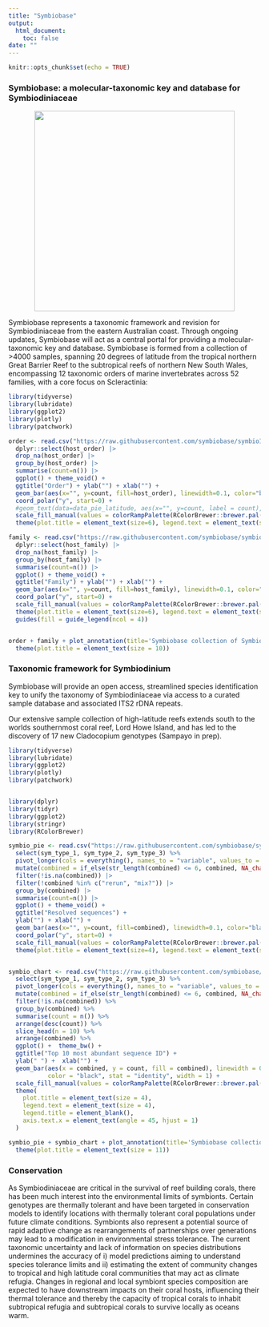```yaml
---
title: "Symbiobase"
output: 
  html_document:
    toc: false
date: ""
---
```


```r
knitr::opts_chunk$set(echo = TRUE)
```

<style>
  h1.title {
    display: none;
  }
  .center-align {
    text-align: center;
    white-space: normal;  /* Use normal instead of wrap */
  }
</style>

### Symbiobase: a molecular-taxonomic key and database for Symbiodiniaceae

::: {class="center-align"}
<img src="logo/logo_full.png" width="400"/>
:::

Symbiobase represents a taxonomic framework and revision for Symbiodiniaceae from the eastern Australian coast. Through ongoing updates, Symbiobase will act as a central portal for providing a molecular-taxonomic key and database. Symbiobase is formed from a collection of >4000 samples, spanning 20 degrees of latitude from the tropical northern Great Barrier Reef to the subtropical reefs of northern New South Wales, encompassing 12 taxonomic orders of marine invertebrates across 52 families, with a core focus on Scleractinia:

```r


library(tidyverse)
library(lubridate)
library(ggplot2)
library(plotly)
library(patchwork)

order <- read.csv("https://raw.githubusercontent.com/symbiobase/symbioID/main/Symbiobase.csv") |>
  dplyr::select(host_order) |> 
  drop_na(host_order) |> 
  group_by(host_order) |> 
  summarise(count=n()) |> 
  ggplot() + theme_void() +
  ggtitle("Order") + ylab("") + xlab("") +
  geom_bar(aes(x="", y=count, fill=host_order), linewidth=0.1, color="black", stat="identity", width=1) +
  coord_polar("y", start=0) +
  #geom_text(data=data_pie_latitude, aes(x="", y=count, label = count), size=6, position = position_stack(vjust = 0.5)) +
  scale_fill_manual(values = colorRampPalette(RColorBrewer::brewer.pal(13, "RdBu"))(13)) +
  theme(plot.title = element_text(size=6), legend.text = element_text(size=6), legend.key.size = unit(0.5, "cm"), legend.title=element_blank())

family <- read.csv("https://raw.githubusercontent.com/symbiobase/symbioID/main/Symbiobase.csv")  |>
  dplyr::select(host_family) |> 
  drop_na(host_family) |> 
  group_by(host_family) |> 
  summarise(count=n()) |> 
  ggplot() + theme_void() +
  ggtitle("Family") + ylab("") + xlab("") +
  geom_bar(aes(x="", y=count, fill=host_family), linewidth=0.1, color="black", stat="identity", width=1) +
  coord_polar("y", start=0) +
  scale_fill_manual(values = colorRampPalette(RColorBrewer::brewer.pal(12, "Set1"))(53)) +
  theme(plot.title = element_text(size=6), legend.text = element_text(size=5), legend.title=element_blank(), legend.key.size = unit(0.5, "cm") ) +
  guides(fill = guide_legend(ncol = 4))


order + family + plot_annotation(title='Symbiobase collection of Symbiodiniaceae by host taxonomy') & 
  theme(plot.title = element_text(size = 10))

```

### Taxonomic framework for Symbiodinium

Symbiobase will provide an open access, streamlined species identification key to unify the taxonomy of Symbiodiniaceae via access to a curated sample database and associated ITS2 rDNA repeats.  

Our extensive sample collection of high-latitude reefs extends south to the worlds southernmost coral reef, Lord Howe Island, and has led to the discovery of 17 new Cladocopium genotypes (Sampayo in prep).   


```r


library(tidyverse)
library(lubridate)
library(ggplot2)
library(plotly)
library(patchwork)


library(dplyr)
library(tidyr)
library(ggplot2)
library(stringr)
library(RColorBrewer)

symbio_pie <- read.csv("https://raw.githubusercontent.com/symbiobase/symbioID/main/Symbiobase.csv") |>
  select(sym_type_1, sym_type_2, sym_type_3) %>%
  pivot_longer(cols = everything(), names_to = "variable", values_to = "combined") %>%
  mutate(combined = if_else(str_length(combined) <= 6, combined, NA_character_)) %>%
  filter(!is.na(combined)) |> 
  filter(!combined %in% c("rerun", "mix?")) |> 
  group_by(combined) |> 
  summarise(count=n()) |>
  ggplot() + theme_void() +
  ggtitle("Resolved sequences") + 
  ylab("") + xlab("") +
  geom_bar(aes(x="", y=count, fill=combined), linewidth=0.1, color="black", stat="identity", width=1) +
  coord_polar("y", start=0) +
  scale_fill_manual(values = colorRampPalette(RColorBrewer::brewer.pal(12, "Paired"))(79)) +
  theme(plot.title = element_text(size=4), legend.text = element_text(size=6), legend.key.size = unit(0.35, "cm"), legend.title=element_blank())


symbio_chart <- read.csv("https://raw.githubusercontent.com/symbiobase/symbioID/main/Symbiobase.csv") %>%
  select(sym_type_1, sym_type_2, sym_type_3) %>%
  pivot_longer(cols = everything(), names_to = "variable", values_to = "combined") %>%
  mutate(combined = if_else(str_length(combined) <= 6, combined, NA_character_)) %>%
  filter(!is.na(combined)) %>%
  group_by(combined) %>%
  summarise(count = n()) %>%
  arrange(desc(count)) %>%
  slice_head(n = 10) %>%
  arrange(combined) %>%
  ggplot() +  theme_bw() +
  ggtitle("Top 10 most abundant sequence ID") + 
  ylab(" ") +  xlab("") + 
  geom_bar(aes(x = combined, y = count, fill = combined), linewidth = 0.1, show.legend=FALSE,
           color = "black", stat = "identity", width = 1) +
  scale_fill_manual(values = colorRampPalette(RColorBrewer::brewer.pal(12, "Paired"))(10)) + 
  theme(
    plot.title = element_text(size = 4),
    legend.text = element_text(size = 4),
    legend.title = element_blank(),
    axis.text.x = element_text(angle = 45, hjust = 1)
  ) 

symbio_pie + symbio_chart + plot_annotation(title='Symbiobase collection of Symbiodiniaceae by sequence ID') & 
  theme(plot.title = element_text(size = 11))

```

### Conservation
As Symbiodiniaceae are critical in the survival of reef building corals, there has been much interest into the environmental limits of symbionts. Certain genotypes are thermally tolerant and have been targeted in conservation models to identify locations with thermally tolerant coral populations under future climate conditions. Symbionts also represent a potential source of rapid adaptive change as rearrangements of partnerships over generations may lead to a modification in environmental stress tolerance. The current taxonomic uncertainty and lack of information on species distributions undermines the accuracy of i) model predictions aiming to understand species tolerance limits and ii) estimating the extent of community changes to tropical and high latitude coral communities that may act as climate refugia. Changes in regional and local symbiont species composition are expected to have downstream impacts on their coral hosts, influencing their thermal tolerance and thereby the capacity of tropical corals to inhabit subtropical refugia and subtropical corals to survive locally as oceans warm.
